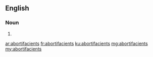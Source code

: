 ==English==

===Noun===
{{head|en|plural}}

# {{plural of|abortifacient|lang=en|nocat=1}}

[[ar:abortifacients]]
[[fr:abortifacients]]
[[ku:abortifacients]]
[[mg:abortifacients]]
[[my:abortifacients]]